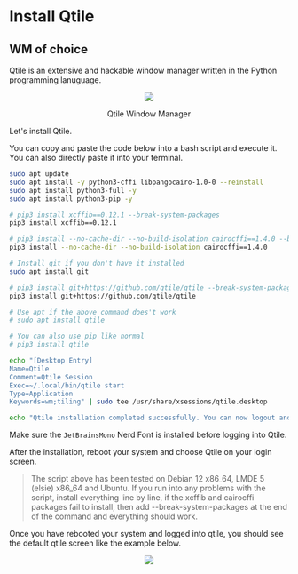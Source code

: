 # Install Qtile

## WM of choice

Qtile is an extensive and hackable window manager written in the Python programming lanuguage.

<div align="center">

<img src="/qtile.png" />

Qtile Window Manager

</div>

Let's install Qtile.

You can copy and paste the code below into a bash script and execute it. You can also directly paste it into your terminal.

```bash
sudo apt update
sudo apt install -y python3-cffi libpangocairo-1.0-0 --reinstall
sudo apt install python3-full -y
sudo apt install python3-pip -y

# pip3 install xcffib==0.12.1 --break-system-packages
pip3 install xcffib==0.12.1

# pip3 install --no-cache-dir --no-build-isolation cairocffi==1.4.0 --break-system-packages
pip3 install --no-cache-dir --no-build-isolation cairocffi==1.4.0

# Install git if you don't have it installed
sudo apt install git

# pip3 install git+https://github.com/qtile/qtile --break-system-packages
pip3 install git+https://github.com/qtile/qtile

# Use apt if the above command does't work
# sudo apt install qtile

# You can also use pip like normal
# pip3 install qtile

echo "[Desktop Entry]
Name=Qtile
Comment=Qtile Session
Exec=~/.local/bin/qtile start
Type=Application
Keywords=wm;tiling" | sudo tee /usr/share/xsessions/qtile.desktop

echo "Qtile installation completed successfully. You can now logout and select Qtile from your session manager."

```

Make sure the `JetBrainsMono` Nerd Font is installed before logging into Qtile.

After the installation, reboot your system and choose Qtile on your login screen.

> The script above has been tested on Debian 12 x86_64, LMDE 5 (elsie) x86_64 and Ubuntu. If you run into any problems with the script, install everything line by line, if the xcffib and cairocffi packages fail to install, then add --break-system-packages at the end of the command and everything should work.

Once you have rebooted your system and logged into qtile, you should see the default qtile screen like the example below.

<div align="center">

<img src="/stormylinux-home.png" />

</div>